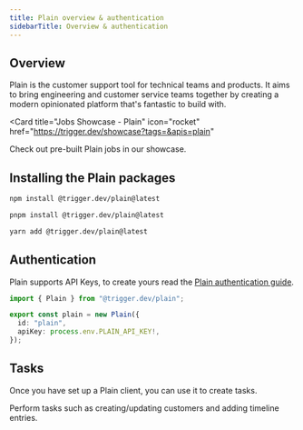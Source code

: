 ```yaml
---
title: Plain overview & authentication
sidebarTitle: Overview & authentication
---
```


## Overview

Plain is the customer support tool for technical teams and products.
It aims to bring engineering and customer service teams together by creating a modern opinionated platform that's fantastic to build with.

<Card
  title="Jobs Showcase - Plain"
  icon="rocket"
  href="https://trigger.dev/showcase?tags=&apis=plain"
>
  Check out pre-built Plain jobs in our showcase.
</Card>

## Installing the Plain packages

<CodeGroup>

```bash npm
npm install @trigger.dev/plain@latest
```

```bash pnpm
pnpm install @trigger.dev/plain@latest
```

```bash yarn
yarn add @trigger.dev/plain@latest
```

</CodeGroup>

## Authentication

Plain supports API Keys, to create yours read the [Plain authentication guide](https://www.plain.com/docs/graphql-api/authentication).

```ts
import { Plain } from "@trigger.dev/plain";

export const plain = new Plain({
  id: "plain",
  apiKey: process.env.PLAIN_API_KEY!,
});
```

## Tasks

Once you have set up a Plain client, you can use it to create tasks.

<CardGroup>
  <Card title="Tasks" icon="sparkles" href="/integrations/apis/plain-tasks">
    Perform tasks such as creating/updating customers and adding timeline entries.
  </Card>
</CardGroup>
